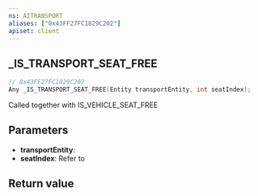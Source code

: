 ```yaml
---
ns: AITRANSPORT
aliases: ["0x43FF27FC1829C202"]
apiset: client
---
```

## _IS_TRANSPORT_SEAT_FREE

```c
// 0x43FF27FC1829C202
Any _IS_TRANSPORT_SEAT_FREE(Entity transportEntity, int seatIndex);
```

Called together with IS_VEHICLE_SEAT_FREE

## Parameters
* **transportEntity**:
* **seatIndex**: Refer to <EmbeddedEnum name="eVehicleSeat" />

## Return value
